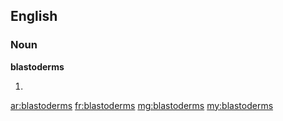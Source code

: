 ==English==

===Noun===
'''blastoderms'''

# {{plural of|blastoderm}}

[[ar:blastoderms]]
[[fr:blastoderms]]
[[mg:blastoderms]]
[[my:blastoderms]]